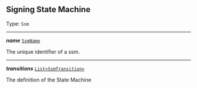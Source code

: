 


## Signing State Machine

Type: `Ssm`

---

***name*** [`SsmName`](#ssmname)

The unique identifier of a ssm.



---

***transitions*** [`List<SsmTransition>`](#ssmtransition)

The definition of the State Machine


